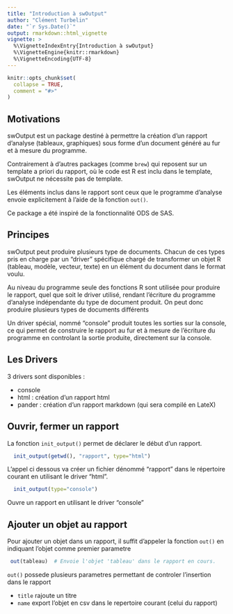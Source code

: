 ```yaml
---
title: "Introduction à swOutput"
author: "Clément Turbelin"
date: "`r Sys.Date()`"
output: rmarkdown::html_vignette
vignette: >
  %\VignetteIndexEntry{Introduction à swOutput}
  %\VignetteEngine{knitr::rmarkdown}
  %\VignetteEncoding{UTF-8}
---
```


```r
knitr::opts_chunk$set(
  collapse = TRUE,
  comment = "#>"
)
```

## Motivations

swOutput est un package destiné à permettre la création d'un rapport d'analyse (tableaux, graphiques) sous forme d'un document généré au fur et à mesure du programme.

Contrairement à d'autres packages (comme `brew`) qui reposent sur un template a priori du rapport, où le code est R est inclu dans le template, swOutput ne nécessite pas de template.

Les éléments inclus dans le rapport sont ceux que le programme d'analyse envoie explicitement à l'aide de la fonction `out()`.

Ce package a été inspiré de la fonctionnalité ODS de SAS.

## Principes

swOutput peut produire plusieurs type de documents. Chacun de ces types pris en charge par un "driver" spécifique chargé de transformer un objet R (tableau, modèle, vecteur, texte) en un élément du document dans le format voulu.

Au niveau du programme seule des fonctions R sont utilisée pour produire le rapport, quel que soit le driver utilisé, rendant l'écriture du programme d'analyse indépendante du type de document produit. On peut donc produire plusieurs types de documents différents

Un driver spécial, nommé "console" produit toutes les sorties sur la console, ce qui permet de construire le rapport au fur et à mesure de l'écriture du programme en controlant la sortie produite, directement sur la console.

## Les Drivers

3 drivers sont disponibles :

 - console
 - html : création d'un rapport html
 - pander : création d'un rapport markdown (qui sera compilé en LateX)


## Ouvrir, fermer un rapport

La fonction `init_output()` permet de déclarer le début d'un rapport.

```r
  init_output(getwd(), "rapport", type="html")
```

L'appel ci dessous va créer un fichier dénommé "rapport" dans le répertoire courant en utilisant le driver "html".


```r
  init_output(type="console")
```

Ouvre un rapport en utilisant le driver "console"

## Ajouter un objet au rapport

Pour ajouter un objet dans un rapport, il suffit d'appeler la fonction `out()` en indiquant l'objet comme premier parametre

```r
 out(tableau)  # Envoie l'objet 'tableau' dans le rapport en cours.
```

`out()` possede plusieurs parametres permettant de controler l'insertion dans le rapport

 - `title` rajoute un titre
 - `name` export l'objet en csv dans le repertoire courant (celui du rapport)
